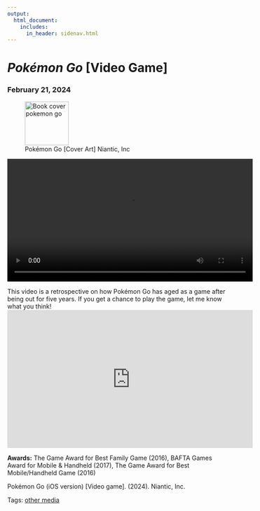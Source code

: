 ```yaml
---
output: 
  html_document:
    includes:
      in_header: sidenav.html
---
```

<!-- Page content -->
<div class="main">
<div class="card">
# <em> Pokémon Go </em> [Video Game]
### February 21, 2024

<figure>
<img style="height:100px;" class="cover" src="./media/cover-pokemon_go.png" alt="Book cover pokemon go"> 
<figcaption> Pokémon Go [Cover Art] Niantic, Inc </figcaption>
</figure>

<video width="560" controls>
  <source src="./media/pokemon.mp4" type="video/mp4">
</video>

This video is a retrospective on how Pokémon Go has aged as a game after being out for five years. If you get a chance to play the game, let me know what you think!
<iframe width="560" height="315" src="https://www.youtube.com/embed/xJXGtCtEB00?si=XaBU3tbqoXasWZKB" title="YouTube video player" frameborder="0" allow="accelerometer; autoplay; clipboard-write; encrypted-media; gyroscope; picture-in-picture; web-share" allowfullscreen></iframe>

**Awards:** The Game Award for Best Family Game (2016), BAFTA Games Award for Mobile & Handheld (2017), The Game Award for Best Mobile/Handheld Game (2016)

Pokémon Go (iOS version) [Video game]. (2024). Niantic, Inc.

Tags: <a href="tags-other_media.html">other media</a> 



</div>
</div>
